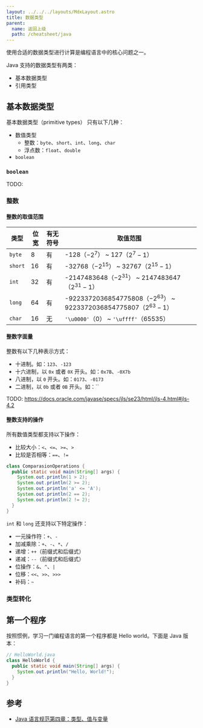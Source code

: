 ```yaml
---
layout: ../../../layouts/MdxLayout.astro
title: 数据类型
parent:
  name: 返回上级
  path: /cheatsheet/java
---
```


使用合适的数据类型进行计算是编程语言中的核心问题之一。

Java 支持的数据类型有两类：

- 基本数据类型
- 引用类型

## 基本数据类型

基本数据类型（primitive types） 只有以下几种：

- 数值类型
  - 整数：`byte`、`short`、`int`、`long`、`char`
  - 浮点数：`float`、`double`
- `boolean`

### `boolean`

TODO:

### 整数

#### 整数的取值范围

| 类型     | 位宽 | 有无符号 | 取值范围 |
|---------|-----|---------|---------|
| `byte`  | 8   | 有 | -128（$-2^7$） ~ 127（$2^{7}-1$）|
| `short` | 16  | 有 |-32768（$-2^{15}$） ~ 32767（$2^{15}-1$）|
| `int`   | 32  | 有 |-2147483648（$-2^{31}$） ~ 2147483647（$2^{31}-1$）|
| `long`  | 64  | 有 |-9223372036854775808（$-2^{63}$） ~ 9223372036854775807（$2^{63}-1$）|
| `char`  | 16  | 无 | `'\u0000'`（0） ~ `'\uffff'`（65535） |

#### 整数字面量

整数有以下几种表示方式：

- 十进制。如：`123`、`-123`
- 十六进制，以 `0x` 或者 `0X` 开头。如：`0x7B`、`-0X7b`
- 八进制，以 `0` 开头。如：`0173`、`-0173`
- 二进制，以 `0b` 或者 `0B` 开头。如：``

TODO: https://docs.oracle.com/javase/specs/jls/se23/html/jls-4.html#jls-4.2

#### 整数支持的操作

所有数值类型都支持以下操作：

- 比较大小：`<`、`<=`、`>=`、`>`
- 比较是否相等：`==`、`!=`

```java
class ComparasionOperations {
  public static void main(String[] args) {
    System.out.println(1 > 2);
    System.out.println(2 >= 2);
    System.out.println('a' <= 'A');
    System.out.println(2 == 2);
    System.out.println(2 != 2);
  }
}
```

`int` 和 `long` 还支持以下特定操作：

- 一元操作符：`+`、`-`
- 加减乘除：`+`、`-`、`*`、`/`
- 递增：`++`（前缀式和后缀式）
- 递减：`--`（前缀式和后缀式）
- 位操作：`&`、`^`、`|`
- 位移：`<<`、`>>`、`>>>`
- 补码：`~`

### 类型转化

## 第一个程序

按照惯例，学习一门编程语言的第一个程序都是 Hello world。下面是 Java 版本：

```java
// HelloWorld.java
class HelloWorld {
  public static void main(String[] args) {
    System.out.println("Hello, World!");
  }
}
```


## 参考

- [Java 语言规范第四章：类型、值与变量](https://docs.oracle.com/javase/specs/jls/se23/html/jls-4.html#jls-4.2)
